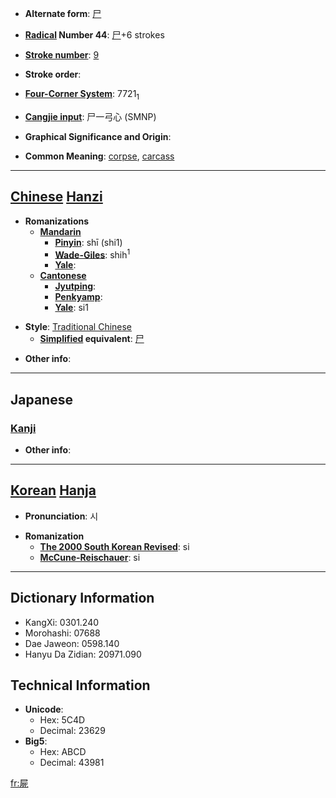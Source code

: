 * '''Alternate form''': [[尸]]

* '''[[Wiktionary:Chinese radical index| Radical]] Number 44''': [[Wiktionary:Chinese radical index 尸|尸]]+6 strokes

* '''[[Wiktionary:Chinese total strokes index|Stroke number]]''': [[Wiktionary:Chinese total strokes index 9|9]]

* '''Stroke order''': 

* '''[[Wiktionary:Chinese four corner index|Four-Corner System]]''': 7721<sub>1</sub>

* '''[[Wiktionary:Chinese Cangjie index|Cangjie input]]''': 尸一弓心 (SMNP)

* '''Graphical Significance and Origin''': 

* '''Common Meaning''': [[corpse]], [[carcass]]

----

== [[Chinese]] [[Hanzi]] ==

* '''Romanizations'''
** '''[[Mandarin]]'''
*** '''[[Pinyin]]''': shī (shi1)
*** '''[[Wade-Giles]]''': shih<sup>1</sup>
*** '''[[Yale]]''': 
** '''[[Cantonese]]'''
*** '''[[Jyutping]]''':
*** '''[[Penkyamp]]''': 
*** '''[[Yale]]''': si1

* '''Style''': [[Traditional Chinese]] 
** '''[[Simplified Chinese|Simplified]] equivalent''': [[尸]]

* '''Other info''': 

----

==Japanese==
===[[Kanji]]===
{{kanji|on readings=[[し]] (shi)
|kun readings=[[しかばね]] (shikabane)
}}

* '''Other info''':  

----

== [[Korean]] [[Hanja]] ==

* '''Pronunciation''': 시

* '''Romanization'''
** '''[[The 2000 South Korean Revised Romanization|The 2000 South Korean Revised]]''': si
** '''[[McCune-Reischauer]]''': si

----

== Dictionary Information ==

* KangXi: 0301.240
* Morohashi: 07688
* Dae Jaweon: 0598.140
* Hanyu Da Zidian: 20971.090

== Technical Information ==

* '''Unicode''':
** Hex: 5C4D
** Decimal: 23629
* '''Big5''':
** Hex: ABCD
** Decimal: 43981

[[fr:屍]]